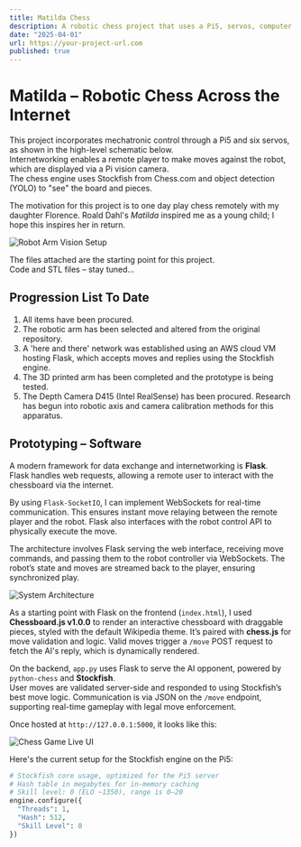 ```yaml
---
title: Matilda Chess
description: A robotic chess project that uses a Pi5, servos, computer vision, and cloud networking to enable internet-based gameplay.
date: "2025-04-01"
url: https://your-project-url.com
published: true
---
```


# Matilda – Robotic Chess Across the Internet

This project incorporates mechatronic control through a Pi5 and six servos, as shown in the high-level schematic below.  
Internetworking enables a remote player to make moves against the robot, which are displayed via a Pi vision camera.  
The chess engine uses Stockfish from Chess.com and object detection (YOLO) to "see" the board and pieces.

The motivation for this project is to one day play chess remotely with my daughter Florence. Roald Dahl's *Matilda* inspired me as a young child; I hope this inspires her in return.

![Robot Arm Vision Setup](https://github.com/user-attachments/assets/9093c39c-3aeb-4760-bead-17b0a86b5c7f)

The files attached are the starting point for this project.  
Code and STL files – stay tuned...

## Progression List To Date

1. All items have been procured.  
2. The robotic arm has been selected and altered from the original repository.  
3. A 'here and there' network was established using an AWS cloud VM hosting Flask, which accepts moves and replies using the Stockfish engine.  
4. The 3D printed arm has been completed and the prototype is being tested.  
5. The Depth Camera D415 (Intel RealSense) has been procured. Research has begun into robotic axis and camera calibration methods for this apparatus.

## Prototyping – Software

A modern framework for data exchange and internetworking is **Flask**.  
Flask handles web requests, allowing a remote user to interact with the chessboard via the internet.  

By using `Flask-SocketIO`, I can implement WebSockets for real-time communication. This ensures instant move relaying between the remote player and the robot. Flask also interfaces with the robot control API to physically execute the move.

The architecture involves Flask serving the web interface, receiving move commands, and passing them to the robot controller via WebSockets. The robot’s state and moves are streamed back to the player, ensuring synchronized play.

![System Architecture](/circuit.png)

As a starting point with Flask on the frontend (`index.html`), I used **Chessboard.js v1.0.0** to render an interactive chessboard with draggable pieces, styled with the default Wikipedia theme. It’s paired with **chess.js** for move validation and logic. Valid moves trigger a `/move` POST request to fetch the AI's reply, which is dynamically rendered.

On the backend, `app.py` uses Flask to serve the AI opponent, powered by `python-chess` and **Stockfish**.  
User moves are validated server-side and responded to using Stockfish’s best move logic. Communication is via JSON on the `/move` endpoint, supporting real-time gameplay with legal move enforcement.

Once hosted at `http://127.0.0.1:5000`, it looks like this:

![Chess Game Live UI](/image-2.png)

Here's the current setup for the Stockfish engine on the Pi5:

```python
# Stockfish core usage, optimized for the Pi5 server
# Hash table in megabytes for in-memory caching
# Skill level: 0 (ELO ~1350), range is 0–20
engine.configure({
  "Threads": 1,
  "Hash": 512,
  "Skill Level": 0
})
